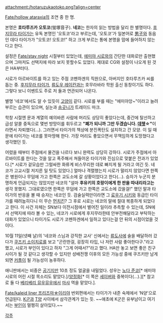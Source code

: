 attachment:/hotaruzukaotoko.png?align=center

[[Fate/hollow ataraxia]]의 조연 중 한 명.

본명은 '''호타루즈카 오토코'''(蛍塚音子). '''네코'''는 한자의 읽는 방법을 달리 한 별명이다. [[후지무라 타이가]]는 유독 본명인 '오토코'라고 부르는데, '오토코'가 일본어로 [[남자|男子]]와 동음인 데다 타이가가 "오토코! 오토코!" 하고 크게 부르는 통에 본명을 맘에 들어하지 않는다고 한다.

설정은 [[Fate/stay night]] 시절부터 있었는데, [[에미야 시로]]와의 간단한 대화로만 출현했으며 그마저도 선택지에 따라 보지 못할수도 있었다. 제대로 CG와 설정이 나오게 된 것은 HA부터다.

시로가 아르바이트를 하고 있는 주점 코펜하겐의 직원으로, 아버지인 호타루즈카 씨를 돕는 중. [[후지무라 타이가]], [[류도우 레이칸]]과는 호무라바라 학원 출신 동창이기도 하다. 그렇다 보니 이벤트도 주로 저 둘과 연관되어 나온다.

별명 '네코'에서도 알 수 있듯이 [[고양이]] 같다. 시로를 부를 때는 "에미야앙~"이라고 늘려 부르는 습관이 있으며, 실눈과 [[송곳니]]가 트레이드 마크.

학창 시절엔 문과 계열의 예의바른 사람에 머리도 상당히 좋았다는데, 중간에 탈선하고 급성 알콜 중독으로 몇번 방망이를 휘두르고 '''"폐가 되니까 그만 두겠습니다. [[데헷]]☆"'''이라면서 자퇴했다(…). 그러면서 타이가의 책상에 분진폭탄도 설치하고 간 모양. 이 일 때문에 타이가는 네코를 못마땅해 한다. 가장 머리도 좋았으면서 무책임하게 도망쳤다고 생각했던 듯.

어렸을 때부터 주점에서 물건을 나르다 보니 완력도 상당히 강하다. 시로가 주점에서 아르바이트를 한다는 것을 알고 폭주해서 쳐들어온 타이가와 진심으로 맞붙은 전과가 있었다.[* 시로가 겉모습만 그럴싸한 화류계 비스무리한 데로 빠지게 될 거라고 여긴 듯. 네코가 고교시절 저지른 일 탓도 있었다.] 얼마나 격렬했는지 시로가 말리지 않았다면 한쪽은 병원이나 무덤에 가고 한쪽은 교도소에 갈 상황이었다고 한다(…). 승자가 누군지 분명하게 언급되지는 않았지만 네코의 "설마 '''후유키의 호랑이에게 한 판을 따내리라고는''' 생각 못했지. 그대로였으면 한쪽은 무덤에 가고 한쪽은 교도소에 갔을걸!" 했던 말과 타이가의 반응을 볼 때 승자는 네코인 듯. 검술실력만이라면 그 [[료우기 시키]]와 동급인 타이가를 때려눕히다니 이 무슨 [[먼치킨]]? 그 후로 시로는 네코의 말에 절대 복종하게 되었다고 한다. 이 사건 자체는 SN보다 이전시점에서 벌어진 일이라 추측할 수 있는데, SN에서 선택지에 따라 볼 수 있는, 네코가 시로에게 후지무라한테 안부전해달라고 부탁하는 대화가 있었으니 타이가도 시로가 코펜하겐에서 일하고 있다는걸 안 뒤의 시점이었을 것이다.

10월 11일(넷째 날)의 '네코와 스님과 강직한 교사' 신에서는 [[류도사]]에 술을 배달하러 갔다가 [[쿠즈키 소이치로]]를 보고 "곤란한걸, 굉장히 타입, 나 저런 사람 좋아한다구."라고 했고, 시로가 부인이 있다고 하자 "그게 어때서?"라고 했다. HA만 놓고 보면 좋은 친구 사이가 될 것 같다고 생각할 수 있지만 성배전쟁 이후의 모든 가능성 중에 쿠즈키만 남게 되면 [[커플]]이 될 가능성이 농후하다.

애니판에서는 비중은 [[공기]]지만 10초 정도 얼굴을 내밀었다. 성우는 [[노다 준코]][* 에미야 시로의 어린 시절 목소리도 맡았다.]/[[양정화]][* 이 쪽은 [[세이버(4차, 5차)|세이버]]와 중복이다(...).][* 참고로 둘 다 [[베리베리 뮤우뮤우]]에서 [[베리베리 뮤우뮤우/기타 등장인물#s-2|마샤]] 역을 맡았다.].

[[Fate/kaleid liner 프리즈마☆이리야]] 번외편에서는 타이가가 내준 숙제에서 'N양'으로 언급된다. [[에미야 키리츠구|K군]]과 [[후지무라 타이가|T양]] 사이에서 삼각관계가 있는 듯. ~~애초에 K군은 유부남이고 여기서는 [[아이리스필 폰 아인츠베른|부인]]이 멀쩡히 살아있다.~~ 

[[각주]]
